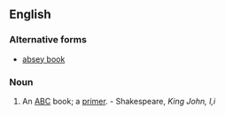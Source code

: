 ==English==

===Alternative forms===
* [[absey book]]

===Noun===
{{en-noun|head=[[absey]]-[[book]]}}

# {{context|obsolete}} An [[ABC]] book; a [[primer]]. - Shakespeare, ''King John, I,i''